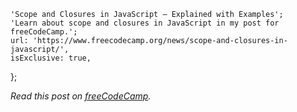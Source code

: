     'Scope and Closures in JavaScript – Explained with Examples';
    'Learn about scope and closures in JavaScript in my post for freeCodeCamp.';
    url: 'https://www.freecodecamp.org/news/scope-and-closures-in-javascript/',
    isExclusive: true,
};

_Read this post on [freeCodeCamp](https://www.freecodecamp.org/news/scope-and-closures-in-javascript/)._

<ConnectSection />
